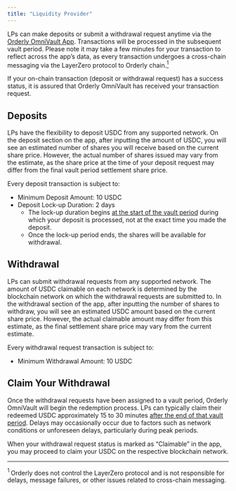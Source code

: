 ```yaml
---
title: "Liquidity Provider"
---
```


LPs can make deposits or submit a withdrawal request anytime via the [Orderly OmniVault App](https://app.orderly.network/vaults). Transactions will be processed in the subsequent vault period. Please note it may take a few minutes for your transaction to reflect across the app’s data, as every transaction undergoes a cross-chain messaging via the LayerZero protocol to Orderly chain.<a href="#ref21"><sup>1 </sup></a>

If your on-chain transaction (deposit or withdrawal request) has a success status, it is assured that Orderly OmniVault has received your transaction request.

## Deposits

LPs have the flexibility to deposit USDC from any supported network. On the deposit section on the app, after inputting the amount of USDC, you will see an estimated number of shares you will receive based on the current share price. However, the actual number of shares issued may vary from the estimate, as the share price at the time of your deposit request may differ from the final vault period settlement share price.

Every deposit transaction is subject to:

- Minimum Deposit Amount: 10 USDC
- Deposit Lock-up Duration: 2 days
  - The lock-up duration begins <u>at the start of the vault period</u> during which your deposit is processed, not at the exact time you made the deposit.
  - Once the lock-up period ends, the shares will be available for withdrawal.

## Withdrawal

LPs can submit withdrawal requests from any supported network. The amount of USDC claimable on each network is determined by the blockchain network on which the withdrawal requests are submitted to. In the withdrawal section of the app, after inputting the number of shares to withdraw, you will see an estimated USDC amount based on the current share price. However, the actual claimable amount may differ from this estimate, as the final settlement share price may vary from the current estimate.

Every withdrawal request transaction is subject to:

- Minimum Withdrawal Amount: 10 USDC

## Claim Your Withdrawal

Once the withdrawal requests have been assigned to a vault period, Orderly OmniVault will begin the redemption process. LPs can typically claim their redeemed USDC approximately 15 to 30 minutes <u>after the end of that vault period</u>. Delays may occasionally occur due to factors such as network conditions or unforeseen delays, particularly during peak periods.

When your withdrawal request status is marked as “Claimable” in the app, you may proceed to claim your USDC on the respective blockchain network.


---

<a id="ref21"><sup>1 </sup></a>  Orderly does not control the LayerZero protocol and is not responsible for delays, message failures, or other issues related to cross-chain messaging.
